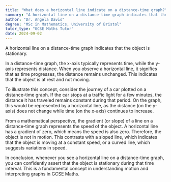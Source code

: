 ```yaml
---
title: "What does a horizontal line indicate on a distance-time graph?"
summary: "A horizontal line on a distance-time graph indicates that the object is stationary."
author: "Dr. Angela Davis"
degree: "MSc in Mathematics, University of Bristol"
tutor_type: "GCSE Maths Tutor"
date: 2024-09-02
---
```


A horizontal line on a distance-time graph indicates that the object is stationary.

In a distance-time graph, the x-axis typically represents time, while the y-axis represents distance. When you observe a horizontal line, it signifies that as time progresses, the distance remains unchanged. This indicates that the object is at rest and not moving.

To illustrate this concept, consider the journey of a car plotted on a distance-time graph. If the car stops at a traffic light for a few minutes, the distance it has traveled remains constant during that period. On the graph, this would be represented by a horizontal line, as the distance (on the y-axis) does not change while time (on the x-axis) continues to increase.

From a mathematical perspective, the gradient (or slope) of a line on a distance-time graph represents the speed of the object. A horizontal line has a gradient of zero, which means the speed is also zero. Therefore, the object is not in motion. This contrasts with a sloped line, which indicates that the object is moving at a constant speed, or a curved line, which suggests variations in speed.

In conclusion, whenever you see a horizontal line on a distance-time graph, you can confidently assert that the object is stationary during that time interval. This is a fundamental concept in understanding motion and interpreting graphs in GCSE Maths.
    